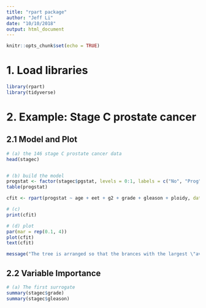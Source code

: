 ```yaml
---
title: "rpart package"
author: "Jeff Li"
date: "10/10/2018"
output: html_document
---
```


```r
knitr::opts_chunk$set(echo = TRUE)
```

# 1. Load libraries
```r
library(rpart)
library(tidyverse)
```


# 2. Example: Stage C prostate cancer 
## 2.1 Model and Plot 
```r

# (a) the 146 stage C prostate cancer data
head(stagec)


# (b) build the model 
progstat <- factor(stagec$pgstat, levels = 0:1, labels = c("No", "Prog"))
table(progstat)

cfit <- rpart(progstat ~ age + eet + g2 + grade + gleason + ploidy, data = stagec, method =  'class')

# (c) 
print(cfit)

# (d) plot 
par(mar = rep(0.1, 4))
plot(cfit)
text(cfit)

message("The tree is arranged so that the brances with the largest \"average class\" to the right")
```


## 2.2 Variable Importance
```r
# (a) The first surrogate 
summary(stagec$grade)
summary(stagec$gleason)
```

